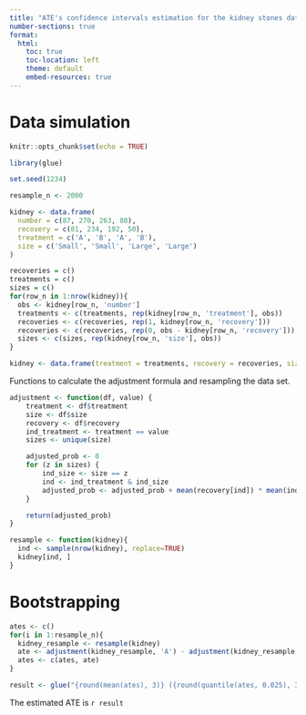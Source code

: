 ```yaml
---
title: "ATE's confidence intervals estimation for the kidney stones data set"
number-sections: true
format:
  html:
    toc: true
    toc-location: left
    theme: default
    embed-resources: true
---
```


# Data simulation

```r
knitr::opts_chunk$set(echo = TRUE)
```

```r
library(glue)

set.seed(1234)

resample_n <- 2000

kidney <- data.frame(
  number = c(87, 270, 263, 80),
  recovery = c(81, 234, 192, 50),
  treatment = c('A', 'B', 'A', 'B'),
  size = c('Small', 'Small', 'Large', 'Large')
) 

recoveries = c()
treatments = c()
sizes = c()
for(row_n in 1:nrow(kidney)){
  obs <- kidney[row_n, 'number']
  treatments <- c(treatments, rep(kidney[row_n, 'treatment'], obs))
  recoveries <- c(recoveries, rep(1, kidney[row_n, 'recovery']))
  recoveries <- c(recoveries, rep(0, obs - kidney[row_n, 'recovery']))
  sizes <- c(sizes, rep(kidney[row_n, 'size'], obs))
}

kidney <- data.frame(treatment = treatments, recovery = recoveries, size = sizes)
```

Functions to calculate the adjustment formula and resampling the data set.

```r
adjustment <- function(df, value) {
    treatment <- df$treatment
    size <- df$size
    recovery <- df$recovery
    ind_treatment <- treatment == value
    sizes <- unique(size)

    adjusted_prob <- 0
    for (z in sizes) {
        ind_size <- size == z
        ind <- ind_treatment & ind_size
        adjusted_prob <- adjusted_prob + mean(recovery[ind]) * mean(ind_size)
    }

    return(adjusted_prob)
}

resample <- function(kidney){
  ind <- sample(nrow(kidney), replace=TRUE)
  kidney[ind, ]
}
```

# Bootstrapping

```r
ates <- c()
for(i in 1:resample_n){
  kidney_resample <- resample(kidney)
  ate <- adjustment(kidney_resample, 'A') - adjustment(kidney_resample, 'B')
  ates <- c(ates, ate)
}

result <- glue("{round(mean(ates), 3)} ({round(quantile(ates, 0.025), 3)}, {round(quantile(ates, 0.975), 3)})")
```

The estimated ATE is `r result`